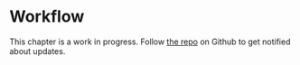 # Workflow

This chapter is a work in progress. Follow [the repo](https://github.com/parmsam/tips-and-tricks-ai-tools) on Github to get notified about updates.
